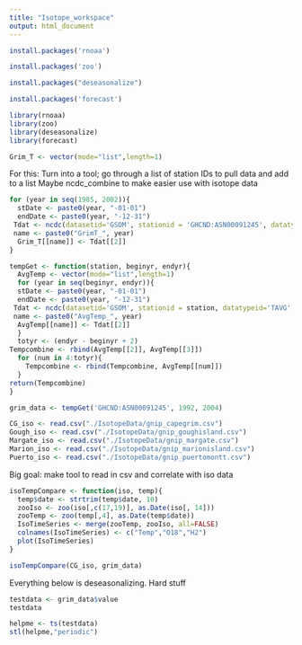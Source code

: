 ```yaml
---
title: "Isotope_workspace"
output: html_document
---
```


```r
install.packages('rnoaa')
```

```r
install.packages('zoo')
```
```r
install.packages("deseasonalize")
```

```r
install.packages('forecast')
```


```r
library(rnoaa)
library(zoo)
library(deseasonalize)
library(forecast)
```

```r
Grim_T <- vector(mode="list",length=1)
```



For this: Turn into a tool; go through a list of station IDs to pull data and add to a list
Maybe ncdc_combine to make easier use with isotope data

```r
for (year in seq(1985, 2002)){
  stDate <- paste0(year, "-01-01")
  endDate <- paste0(year, "-12-31")
 Tdat <- ncdc(datasetid='GSOM', stationid = 'GHCND:ASN00091245', datatypeid='TAVG', startdate = stDate, enddate = endDate, limit = 100, add_units=TRUE)
 name <- paste0("GrimT_", year)
  Grim_T[[name]] <- Tdat[[2]]
}
```

```r
tempGet <- function(station, beginyr, endyr){
  AvgTemp <- vector(mode="list",length=1)
  for (year in seq(beginyr, endyr)){
  stDate <- paste0(year, "-01-01")
  endDate <- paste0(year, "-12-31")
 Tdat <- ncdc(datasetid='GSOM', stationid = station, datatypeid='TAVG', startdate = stDate, enddate = endDate, limit = 100, add_units=TRUE)
 name <- paste0("AvgTemp_", year)
  AvgTemp[[name]] <- Tdat[[2]]
  }
  totyr <- (endyr - beginyr + 2)
Tempcombine <- rbind(AvgTemp[[2]], AvgTemp[[3]])
  for (num in 4:totyr){
    Tempcombine <- rbind(Tempcombine, AvgTemp[[num]])
  }
return(Tempcombine)
}
```



```r
grim_data <- tempGet('GHCND:ASN00091245', 1992, 2004)
```



```r
CG_iso <- read.csv("./IsotopeData/gnip_capegrim.csv")
Gough_iso <- read.csv("./IsotopeData/gnip_goughisland.csv")
Margate_iso <- read.csv("./IsotopeData/gnip_margate.csv")
Marion_iso <- read.csv("./IsotopeData/gnip_marionisland.csv")
Puerto_iso <- read.csv("./IsotopeData/gnip_puertomontt.csv")
```


Big goal: make tool to read in csv and correlate with iso data

```r
isoTempCompare <- function(iso, temp){
  temp$date <- strtrim(temp$date, 10)
  zooIso <- zoo(iso[,c(17,19)], as.Date(iso[, 14]))
  zooTemp <- zoo(temp[,4], as.Date(temp$date))
  IsoTimeSeries <- merge(zooTemp, zooIso, all=FALSE)
  colnames(IsoTimeSeries) <- c("Temp","O18","H2")
  plot(IsoTimeSeries)
}
```

```r
isoTempCompare(CG_iso, grim_data)
```







Everything below is deseasonalizing. Hard stuff


```r
testdata <- grim_data$value
testdata
```


```r
helpme <- ts(testdata)
stl(helpme,"periodic")
```
